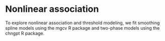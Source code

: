 \newcommand{\studyname}{mock}
\newcommand{\pathCoRNonlinearoutput}{output}

# Nonlinear association

To explore nonlinear association and threshold modeling, we fit smoothing spline models using the mgcv R package and two-phase models using the chngpt R package.

\begin{figure}[H]
    \centering
    \includegraphics[width=1\textwidth]{\pathCoRNonlinearoutput/gam_\studyname}
    \caption{GAM fit of risk of infection versus markers with clinical covariates adjustment. Histograms of the immunological markers in the vaccine arm are overlaid.}
    \label{fig:gam_\studyname}
\end{figure}


\begin{figure}[H]
    \centering
    \includegraphics[width=1\textwidth]{\pathCoRNonlinearoutput/step_\studyname}
    \caption{Step model fits with clinical covariates adjustment. Histograms of the immunological markers in the vaccine arm are overlaid.}
    \label{fig:segmented_\studyname}
\end{figure}
